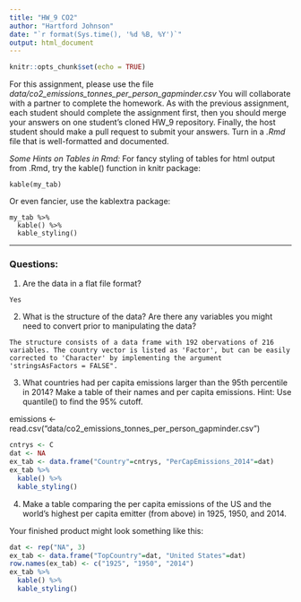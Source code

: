 ```yaml
---
title: "HW_9 CO2"
author: "Hartford Johnson"
date: "`r format(Sys.time(), '%d %B, %Y')`"
output: html_document
---
```


```r
knitr::opts_chunk$set(echo = TRUE)
```
For this assignment, please use the file _data/co2_emissions_tonnes_per_person_gapminder.csv_
You will collaborate with a partner to complete the homework. As with the previous assignment, each student should complete the assignment first, then you should merge your answers on one student's cloned HW_9 repository.  Finally, the host student should make a pull request to submit your answers. 
Turn in a _.Rmd_ file that is well-formatted and documented.

*Some Hints on Tables in Rmd:*
For fancy styling of tables for html output from .Rmd, try the kable() function in knitr package:
```
kable(my_tab)
```

Or even fancier, use the kablextra package:
```
my_tab %>%
  kable() %>%
  kable_styling()
```


***
### Questions:

1. Are the data in a flat file format? 
```
Yes
```

2. What is the structure of the data?  Are there any variables you might need to convert prior to manipulating the data?
```
The structure consists of a data frame with 192 obervations of 216 variables. The country vector is listed as 'Factor', but can be easily corrected to 'Character' by implementing the argument 'stringsAsFactors = FALSE".
```

3. What countries had per capita emissions larger than the 95th percentile in 2014? Make a table of their names and per capita emissions. Hint: Use quantile() to find the 95% cutoff.

emissions <- read.csv("data/co2_emissions_tonnes_per_person_gapminder.csv")

```r
cntrys <- C
dat <- NA
ex_tab <- data.frame("Country"=cntrys, "PerCapEmissions_2014"=dat)
ex_tab %>%
  kable() %>%
  kable_styling()
```

4. Make a table comparing the per capita emissions of the US and the world's highest per capita emitter (from above)  in 1925, 1950, and 2014.  

Your finished product might look something like this:
```r
dat <- rep("NA", 3)
ex_tab <- data.frame("TopCountry"=dat, "United States"=dat)
row.names(ex_tab) <- c("1925", "1950", "2014")
ex_tab %>%
  kable() %>%
  kable_styling()

```

